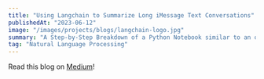 ```yaml
---
title: "Using Langchain to Summarize Long iMessage Text Conversations"
publishedAt: "2023-06-12"
image: "/images/projects/blogs/langchain-logo.jpg"
summary: "A Step-by-Step Breakdown of a Python Notebook similar to an older version of my Memory Lane project."
tag: "Natural Language Processing"
---
```


Read this blog on [Medium](https://medium.com/@rohankumar_75589/using-langchain-to-summarize-long-imessage-text-conversations-c97137851f4c)!